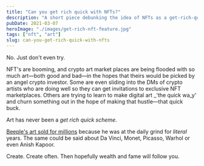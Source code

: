 ```yaml
---
title: "Can you get rich quick with NFTs?"
description: "A short piece debunking the idea of NFTs as a get-rich-quick scheme, emphasizing that creating art requires dedication and consistent effort, just like any other artistic endeavor."
pubDate: 2021-03-07
heroImage: "./images/get-rich-nft-feature.jpg"
tags: ["nft", "art"]
slug: can-you-get-rich-quick-with-nfts
---
```


No. Just don't even try.

NFT's are booming, and crypto art market places are being flooded with so much art—both good and bad—in the hopes that theirs would be picked by an angel crypto investor. Some are even sliding into the DMs of crypto artists who are doing well so they can get invitations to exclusive NFT marketplaces. Others are trying to learn to make digital art \_'the quick wa_y' and churn something out in the hope of making that hustle—that quick buck.

Art has never been a _get rich quick scheme_.

[Beeple's art sold for millions](https://www.theartnewspaper.com/interview/who-is-beeple) because he was at the daily grind for _literal_ years. The same could be said about Da Vinci, Monet, Picasso, Warhol or even Anish Kapoor.

Create. Create often. Then hopefully wealth and fame will follow you.
